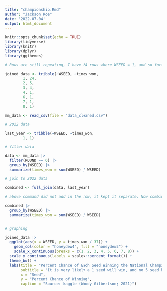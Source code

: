 ```yaml
---
title: "championship.Rmd"
author: "Jackson Roe"
date: '2022-07-04'
output: html_document
---
```


```r
knitr::opts_chunk$set(echo = TRUE)
library(tidyverse)
library(knitr)
library(dplyr)
library(ggthemes)
```

```r
# Rows are still repeating, I have 24 rows where WSEED = 1, and so forth. Making a tibble to fix this.

joined_data <- tribble(~WSEED, ~times_won, 
        1, 24,
        2, 5,
        3, 4,
        4, 1,
        6, 1,
        7, 1,
        8, 1)
```


```r
mm_data <- read_csv(file = "data_cleaned.csv")

# 2022 data

last_year <- tribble(~WSEED, ~times_won,
        1, 1)

# filter data

data <- mm_data |>
  filter(ROUND == 6) |>
  group_by(WSEED) |>
  summarize(times_won = sum(WSEED) / WSEED)

# join to 2022 data

combined <- full_join(data, last_year)

# above command did not add in the row, it kept it separate. Now combining the rows

combined |> 
  group_by(WSEED) |> 
  summarize(times_won = sum(WSEED) / WSEED)


# graphing

joined_data |> 
  ggplot(aes(x = WSEED, y = times_won / 37)) + 
    geom_col(color = "honeydew4", fill = "honeydew3") + 
    scale_x_continuous(breaks = c(1, 2, 3, 4, 5, 6, 7, 8)) +
  scale_y_continuous(labels = scales::percent_format()) + 
  theme_bw() + 
  labs(title = "Percent Chance of Each Seed Winning the National Championship", 
       subtitle = "It is very likely a 1 seed will win, and no 5 seed has ever won", 
       x = "Seed", 
       y = "Percent Chance of Winning",
       caption = "Source: kaggle (Woody Gilbertson; 2021)")


  
```

